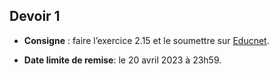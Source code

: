 ## Devoir 1

- **Consigne** : faire l'exercice 2.15 et le soumettre sur [Educnet](https://educnet.enpc.fr/course/view.php?id=1776#section-0).

- **Date limite de remise**: le 20 avril 2023 à 23h59.
